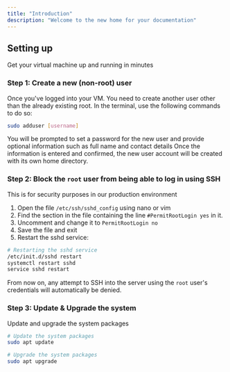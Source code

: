 ```yaml
---
title: "Introduction"
description: "Welcome to the new home for your documentation"
---
```


## Setting up
Get your virtual machine up and running in minutes

### Step 1: Create a new (non-root) user
Once you've logged into your VM. You need to create another user other than the already existing 
root. In the terminal, use the following commands to do so:

```bash
sudo adduser [username]
```

You will be prompted to set a password for the new user and provide optional information such as 
full name and contact details
Once the information is entered and confirmed, the new user account will be created with its own home directory.


### Step 2: Block the `root` user from being able to log in using SSH
This is for security purposes in our production environment
1. Open the file `/etc/ssh/sshd_config` using nano or vim
2. Find the section in the file containing the line `#PermitRootLogin yes` in it.
3. Uncomment and change it to `PermitRootLogin no`
4. Save the file and exit
5. Restart the sshd service:
```bash
# Restarting the sshd service
/etc/init.d/sshd restart
systemctl restart sshd
service sshd restart
```
From now on, any attempt to SSH into the server using the `root` user's credentials will automatically be denied.


### Step 3: Update & Upgrade the system
Update and upgrade the system packages
```bash
# Update the system packages
sudo apt update

# Upgrade the system packages
sudo apt upgrade
```